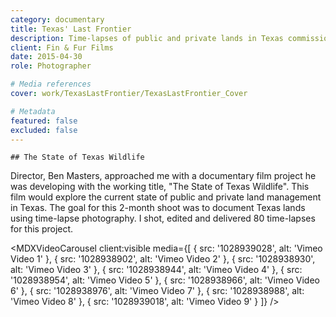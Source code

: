 ```yaml
---
category: documentary
title: Texas' Last Frontier
description: Time-lapses of public and private lands in Texas commissioned by Fin and Fur Films for the Borderlands Research Institute.
client: Fin & Fur Films
date: 2015-04-30
role: Photographer

# Media references
cover: work/TexasLastFrontier/TexasLastFrontier_Cover

# Metadata
featured: false
excluded: false
---
```



<MDXVideo
	videoType="youtube"
	src="qvFaaC5Csms?si=cblnqSlsT2a_M7hJ"
	isFirstChild={true}
/>

<MDXInfo
	date={frontmatter.date}
	client={frontmatter.client}
	role={frontmatter.role}
/>

<MDXContainer containerType="header">
	
	## The State of Texas Wildlife

</MDXContainer>

<MDXContainer containerType="text">
	Director, Ben Masters, approached me with a documentary film project he was
	developing with the working title, "The State of Texas Wildlife". This film
	would explore the current state of public and private land management in
	Texas. The goal for this 2-month shoot was to document Texas lands using
	time-lapse photography. I shot, edited and delivered 80 time-lapses for this
	project.
</MDXContainer>

<MDXVideoCarousel
	client:visible
	media={[
		{
			src: '1028939028',
			alt: 'Vimeo Video 1'
		},
		{
			src: '1028938902',
			alt: 'Vimeo Video 2'
		},
		{
			src: '1028938930',
			alt: 'Vimeo Video 3'
		},
		{
			src: '1028938944',
			alt: 'Vimeo Video 4'
		},
		{
			src: '1028938954',
			alt: 'Vimeo Video 5'
		},
		{
			src: '1028938966',
			alt: 'Vimeo Video 6'
		},
		{
			src: '1028938976',
			alt: 'Vimeo Video 7'
		},
		{
			src: '1028938988',
			alt: 'Vimeo Video 8'
		},
		{
			src: '1028939018',
			alt: 'Vimeo Video 9'
		}
	]}
/>

<MDXContainer containerType="footer">
	<MDXList
		title="Credits"
		items="Director - Ben Masters
	Cinematographer - Colin Delehanty"
	/>
</MDXContainer>
